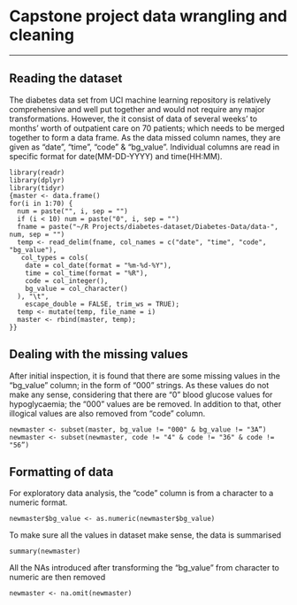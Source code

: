 # Capstone project data wrangling and cleaning
******

## Reading the dataset
The diabetes data set from UCI machine learning repository is relatively comprehensive and well put together and would not require any major transformations. 
However, the it consist of data of  several weeks' to months' worth of outpatient care on 70 patients; which needs to be merged together to form a data frame.
As the data missed column names, they are given as “date”, “time”, “code” & “bg_value”. Individual columns are read in specific format for date(MM-DD-YYYY) and time(HH:MM).

```
library(readr)
library(dplyr)
library(tidyr)
{master <- data.frame()
for(i in 1:70) {
  num = paste("", i, sep = "")
  if (i < 10) num = paste("0", i, sep = "")
  fname = paste("~/R Projects/diabetes-dataset/Diabetes-Data/data-", num, sep = "")
  temp <- read_delim(fname, col_names = c("date", "time", "code", "bg_value"), 
   col_types = cols(
    date = col_date(format = "%m-%d-%Y"),
    time = col_time(format = "%R"),
    code = col_integer(),
    bg_value = col_character()
  ), "\t",
    escape_double = FALSE, trim_ws = TRUE);
  temp <- mutate(temp, file_name = i)
  master <- rbind(master, temp);
}}
```

## Dealing with the missing values

After initial inspection, it is found that there are some missing values in the “bg_value” column; in the form of “000" strings. As these values do not make any sense, considering that there are “0” blood glucose values for hypoglycaemia; the “000” values are be removed. In addition to that, other illogical values are also removed from “code” column.

```
newmaster <- subset(master, bg_value != "000" & bg_value != "3A”)
newmaster <- subset(newmaster, code != "4" & code != "36" & code != "56”)
```

## Formatting of data

For exploratory data analysis, the “code” column is from a character to a numeric format.

```
newmaster$bg_value <- as.numeric(newmaster$bg_value)
```

To make sure all the values in dataset make sense, the data is summarised

```
summary(newmaster)
```

All the NAs introduced after transforming the “bg_value” from character to numeric are then removed

```
newmaster <- na.omit(newmaster)
```